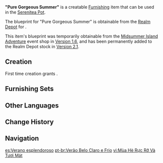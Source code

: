{{Furnishing Infobox
|id             = 371109
|image          = Item Pure Gorgeous Summer.png
|category       = Courtyard
|subcategory    = Large Ornament
|rarity         = 4
|adeptal_energy = 90
|load           = 400
|reduced_load   = 400
|description    = A seaside pool dotted with corals, seashells, and a single harpastum. If they could but perceive the grand occasion that is [[Ludi Harpastum]], surely the denizens of the ocean would also be infected by the celebratory atmosphere and long to join in the fun.
|blueprint      = [[Realm Depot]]<br />[[Midsummer Island Adventure]] Event Shop
}}
'''"Pure Gorgeous Summer"''' is a creatable [[Furnishing]] item that can be used in the [[Serenitea Pot]].

The blueprint for "Pure Gorgeous Summer" is obtainable from the [[Realm Depot]] for {{Item|Realm Currency|24|x=240}}.

This item's blueprint was temporarily obtainable from the [[Midsummer Island Adventure]] event shop in [[Version 1.6]], and has been permanently added to the Realm Depot stock in [[Version 2.1]].

==Creation==
First time creation grants {{Item|Trust|24|x=90}}.
{{Recipe
|type = Creation
|time = 16h
|White Iron Chunk = 6
|Iron Chunk = 6
|sort = White Iron Chunk,Iron Chunk
}}

==Furnishing Sets==
{{Craft Usage}}

==Other Languages==
{{Other Languages
|en      = "Pure Gorgeous Summer"
|zhs     = 「斑斓与清冽之夏」
|zhs_rm  = "Bānlán yǔ Qīngliè zhī Xià"
|zht     = 「斑斕與清冽之夏」
|zht_rm  = "Bānlán yǔ Qīngliè zhī Xià"
|zh_tl   = 
|ja      = 「華やかで爽やかな夏」
|ja_rm   = "Hanayaka de Sawayaka-na Natsu"
|ja_tl   = "Brilliant and Fresh Summer"
|ko      = 「찬란하고 청량한 여름」
|ko_rm   = "Chanranhago Cheongryanghan Yeoreum"
|ko_tl   = "Brilliant and Fresh Summer"
|es      = Verano esplendoroso
|es_tl   = Radiant Summer
|fr      = « Magnificence d'été »
|fr_tl   = "Magnificence of Summer"
|ru      = Прекрасное яркое лето
|ru_tl   = 
|th      = สีสันและความสดใสแห่งฤดูร้อน
|th_rm   = Sisan Lae Khwam Sotsai Haeng Ruedu Ron
|th_tl   = 
|vi      = Mùa Hè Rực Rỡ Và Tươi Mát
|vi_tl   = 
|de      = „Bunter und erfrischender Sommer“
|de_tl   = "Colorful and Refreshing Summer"
|id      = "Musim Panas yang Indah dan Murni"
|id_tl   = "Beautiful and Pure Summer"
|pt      = "Verão Belo, Claro e Frio"
|pt_tl   = 
}}

==Change History==
{{Change History|1.6}}

==Navigation==
{{Furnishing Navbox/Exterior|courtyard}}

[[es:Verano esplendoroso]]
[[pt-br:Verão Belo Claro e Frio]]
[[vi:Mùa Hè Rực Rỡ Và Tươi Mát]]